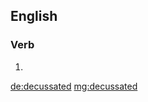 ==English==

===Verb===
{{head|en|verb form}}

# {{en-past of|decussate}}

[[de:decussated]]
[[mg:decussated]]